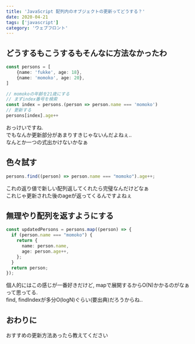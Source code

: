 ```yaml
---
title: 'JavaScript 配列内のオブジェクトの更新ってどうする？'
date: 2020-04-21
tags: ['javascript']
category: 'ウェブフロント'
---
```


## どうするもこうするもそんなに方法なかったわ

```typescript
const persons = [
    {name: 'fukke', age: 18},
    {name: 'momoko', age: 20},
]

// momokoの年齢を21歳にする
// まずindex番号を検索
const index = persons.(person => person.name === 'momoko')
// 更新する
persons[index].age++
```

おっけいですね.\
でもなんか更新部分があまりすきじゃないんだよねぇ..\
なんとか一つの式出かけないかなぁ

## 色々試す

```typescript
persons.find((person) => person.name === "momoko").age++;
```

これの返り値で新しい配列返してくれたら完璧なんだけどなぁ\
これじゃ更新された後のageが返ってくるんですよねぇ

## 無理やり配列を返すようにする

```typescript
const updatedPersons = persons.map((person) => {
  if (person.name === "momoko") {
    return {
      name: person.name,
      age: person.age++,
    };
  }
  return person;
});
```

個人的にはこの感じが一番好きだけど, mapで展開するからO(N)かかるのがなぁって思ってる.\
find, findIndexが多分O(logN)ぐらい(要出典)だろうからね..

## おわりに

おすすめの更新方法あったら教えてください
